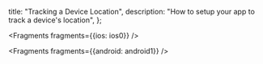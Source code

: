   title: "Tracking a Device Location",
  description: "How to setup your app to track a device's location",
};


<Fragments fragments={{ios: ios0}} />


<Fragments fragments={{android: android1}} />
